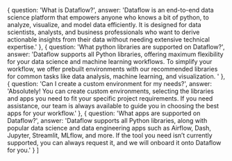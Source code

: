 ---
---


  {
    question: 'What is Dataflow?',
    answer:
      'Dataflow is an end-to-end data science platform that empowers anyone who knows a bit of python, to analyze, visualize, and model data efficiently. It is designed for data scientists, analysts, and business professionals who want to derive actionable insights from their data without needing extensive technical expertise.'
  },
  {
    question: 'What python libraries are supported on Dataflow?',
    answer:
      'Dataflow supports all Python libraries, offering maximum flexibility for your data science and machine learning workflows.  To simplify your workflow, we offer prebuilt environments with our recommended libraries for common tasks like data analysis, machine learning, and visualization. '
  },
  {
    question: 'Can I create a custom environment for my needs?',
    answer:
      'Absolutely! You can create custom environments, selecting the libraries and apps you need to fit your specific project requirements. If you need assistance, our team is always available to guide you in choosing the best apps for your workflow.'
  },
  {
    question: 'What apps are supported on Dataflow?',
    answer:
      'Dataflow supports all Python libraries, along with popular data science and data engineering apps such as Airflow, Dash, Jupyter, Streamlit, MLflow, and more. If the tool you need isn’t currently supported, you can always request it, and we will onboard it onto Dataflow for you.'
  }
]
